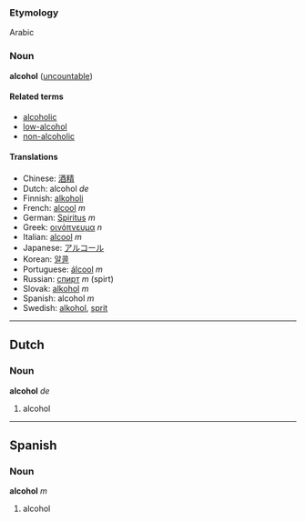 ===Etymology===
Arabic

===Noun===
'''alcohol''' ([[uncountable]])

====Related terms====
*[[alcoholic]]
*[[low-alcohol]]
*[[non-alcoholic]]

====Translations====
*Chinese: [[酒精]]
*Dutch: alcohol ''de''
*Finnish: [[alkoholi]]
*French: [[alcool]] ''m''
*German: [[Spiritus]] ''m''
*Greek: [[οινόπνευμα]] ''n''
*Italian: [[alcool]] ''m''
*Japanese: [[アルコール]]
*Korean: [[알콜]]
*Portuguese: [[álcool]] ''m''
*Russian: [[спирт]] ''m'' (spirt)
*Slovak: [[alkohol]] ''m''
*Spanish: alcohol ''m''
*Swedish: [[alkohol]], [[sprit]]

----

==Dutch==
===Noun===
'''alcohol''' ''de''

# alcohol

----

==Spanish==
===Noun===
'''alcohol''' ''m''

# alcohol